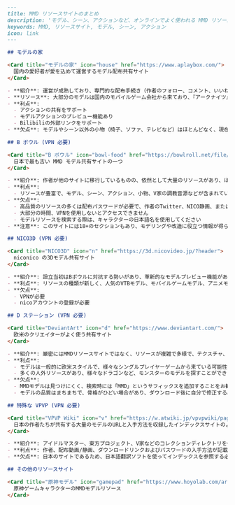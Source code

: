 ```markdown
---
title: MMD リソースサイトのまとめ
description: 'モデル、シーン、アクションなど、オンラインでよく使われる MMD リソースサイトを紹介します'
keywords: MMD, リソースサイト, モデル, シーン, アクション
icon: link
---

## モデルの家

<Card title="モデルの家" icon="house" href="https://www.aplaybox.com/">
  国内の愛好者が愛を込めて運営するモデル配布共有サイト
</Card>

- **紹介**: 運営が成熟しており、専門的な配布手続き（作者のフォロー、コメント、いいね、ブロックなど）が整っています
- **リソース**: 大部分のモデルは国内のモバイルゲーム会社から来ており、『アークナイツ』『バトルアリーナ』『崩壊3rd』などのゲーム内シーンも見つかります
- **利点**:
  - アクションの共有をサポート
  - モデルアクションのプレビュー機能あり
  - Bilibiliの外部リンクをサポート
- **欠点**: モデルやシーン以外の小物（椅子、ソファ、テレビなど）はほとんどなく、現在の知名度が低いため、共有するクリエイターが少ないです

## B ボウル (VPN 必要)

<Card title="B ボウル" icon="bowl-food" href="https://bowlroll.net/file/index">
  日本で最も古い MMD モデル共有サイトの一つ
</Card>

- **紹介**: 作者が他のサイトに移行しているものの、依然として大量のリソースがあり、ほとんどのモデルは様々なアニメ作品のキャラクターから来ています（東方プロジェクト、遊戯王、FGO など）
- **利点**:
  - リソースが豊富で、モデル、シーン、アクション、小物、V家の調教音源などが含まれています
- **欠点**:
  - 高品質のリソースの多くは配布パスワードが必要で、作者のTwitter、NICO静画、またはNICO配布動画から探す必要があります
  - 大部分の時間、VPNを使用しないとアクセスできません
  - モデルリソースを検索する際は、キャラクターの日本語名を使用してください
- **注意**: このサイトには18+のセクションもあり、モデリングや改造に役立つ情報が得られます

## NICO3D (VPN 必要)

<Card title="NICO3D" icon="n" href="https://3d.nicovideo.jp/?header">
  niconico の3Dモデル共有サイト
</Card>

- **紹介**: 設立当初はBボウルに対抗する勢いがあり、革新的なモデルプレビュー機能があります
- **利点**: リソースの種類が新しく、人気のVTBモデル、モバイルゲームモデル、アニメモデルが見つかります
- **欠点**:
  - VPNが必要
  - nicoアカウントの登録が必要

## D ステーション (VPN 必要)

<Card title="DeviantArt" icon="d" href="https://www.deviantart.com/">
  欧米のクリエイターがよく使う共有サイト
</Card>

- **紹介**: 厳密にはMMDリソースサイトではなく、リソースが複雑で多様で、テクスチャ、3DMAXモデル、Mayaモデル、Blenderモデルなどが含まれています
- **利点**:
  - モデルは一般的に欧米スタイルで、様々なシングルプレイヤーゲームから来ている可能性があります（デビルメイクライ、ホライゾンなど）
  - 多くの人外リソースがあり、様々なドラゴンなど、モンスターのモデルを探すことができます
- **欠点**:
  - MMDモデルは見つけにくく、検索時には「MMD」というサフィックスを追加することをお勧めします
  - モデルの品質はまちまちで、骨格がひどい場合があり、ダウンロード後に自分で修正する必要があります

## 特殊な VPVP (VPN 必要)

<Card title="VPVP Wiki" icon="v" href="https://w.atwiki.jp/vpvpwiki/pages/13.html">
  日本の作者たちが共有する大量のモデルのURLと入手方法を収録したインデックスサイトのようなものです
</Card>

- **紹介**: アイドルマスター、東方プロジェクト、V家などのコレクションディレクトリを作成しており、歴代キャラクターの異なる作者による異なるスタイルのモデルを見つけることができます
- **利点**: 作者、配布動画/静画、ダウンロードリンクおよびパスワードの入手方法が記載されています
- **欠点**: 日本のサイトであるため、日本語翻訳ソフトを使ってインデックスを参照する必要があります

## その他のリソースサイト

<Card title="原神モデル" icon="gamepad" href="https://www.hoyolab.com/article/118389">
  原神ゲームキャラクターのMMDモデルリソース
</Card>
```

